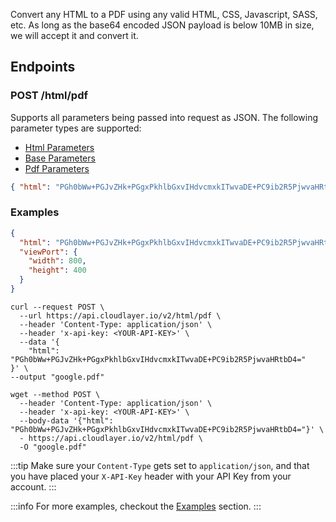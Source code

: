 
Convert any HTML to a PDF using any valid HTML, CSS, Javascript, SASS, etc. As long as the base64 encoded JSON payload is below 10MB in size, we will accept it and convert it.

## Endpoints

### POST /html/pdf

Supports all parameters being passed into request as JSON. The following parameter types are supported:

- [Html Parameters](#html-parameters)
- [Base Parameters](#base-parameters)
- [Pdf Parameters](#pdf-parameters)

<BaseUrlCodeBlock path="/html/pdf" title="POST /html/pdf" />

```json title="JSON Payload"
{ "html": "PGh0bWw+PGJvZHk+PGgxPkhlbGxvIHdvcmxkITwvaDE+PC9ib2R5PjwvaHRtbD4=" }
```

### Examples

```json title="Viewport Example"
{
  "html": "PGh0bWw+PGJvZHk+PGgxPkhlbGxvIHdvcmxkITwvaDE+PC9ib2R5PjwvaHRtbD4=",
  "viewPort": {
    "width": 800,
    "height": 400
  }
}
```

```shell title="cURL Example"
curl --request POST \
  --url https://api.cloudlayer.io/v2/html/pdf \
  --header 'Content-Type: application/json' \
  --header 'x-api-key: <YOUR-API-KEY>' \
  --data '{
	"html": "PGh0bWw+PGJvZHk+PGgxPkhlbGxvIHdvcmxkITwvaDE+PC9ib2R5PjwvaHRtbD4="
}' \
--output "google.pdf"
```

```shell title="Wget Example"
wget --method POST \
  --header 'Content-Type: application/json' \
  --header 'x-api-key: <YOUR-API-KEY>' \
  --body-data '{"html": "PGh0bWw+PGJvZHk+PGgxPkhlbGxvIHdvcmxkITwvaDE+PC9ib2R5PjwvaHRtbD4="}' \
  - https://api.cloudlayer.io/v2/html/pdf \
  -O "google.pdf"
```

:::tip
Make sure your `Content-Type` gets set to `application/json`, and that you have placed your `X-API-Key` header with your API Key from your account.
:::

:::info
For more examples, checkout the [Examples](examples/) section.
:::
